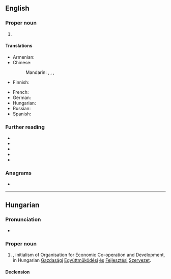 ==English==

===Proper noun===
{{en-proper noun}}
{{wikipedia}}

# {{initialism of|en|[[organization|Organisation]] for [[economic|Economic]] [[co-operation|Co-operation]] and [[development|Development]]}}

====Translations====
{{trans-top|Organisation for Economic Co-operation and Development}}
* Armenian: {{t|hy|ՏՀԶԿ}}
* Chinese:
*: Mandarin: {{t+|cmn|經濟合作與發展組織|sc=Hani}}, {{t+|cmn|经济合作与发展组织|tr=jīngjì hézuò yǔ fāzhǎn zǔzhī|sc=Hani}}, {{t+|cmn|經合組織}}, {{t+|cmn|经合组织|tr=jīnghé zǔzhī}} {{qualifier|short form}}
* Finnish: {{t+|fi|OECD}}
{{trans-mid}}
* French: {{t+|fr|OCDE|f}}
* German: {{t|de|OWZE|f}} {{qualifier|rarely used}}
* Hungarian: {{t+|hu|OECD}}
* Russian: {{t|ru|ОЭСР|f}}
* Spanish: {{t|es|OCDE}}
{{trans-bottom}}

===Further reading===
* {{R:OneLook}}
* {{R:MWO}}
* {{R:AHD}}
* {{R:Collins}}
* {{R:Macmillan|the OECD}}

===Anagrams===
* {{anagrams|en|a=cdeo|Deco|co-ed|code|coed|deco|ecod}}

{{c|en|Organizations}}

----

==Hungarian==
{{wikipedia|lang=hu}}

===Pronunciation===
* {{hu-IPA|óecédé}}

===Proper noun===
{{head|hu|proper noun}}

# {{l|en|OECD}}, initialism of Organisation for Economic Co-operation and Development, in Hungarian [[gazdasági|Gazdasági]] [[együttműködési|Együttműködési]] [[és]] [[fejlesztési|Fejlesztési]] [[szervezet|Szervezet]].

====Declension====
{{hu-infl-nom|OECD-|e|n=sg}}{{hu-pos-tek|OECD-|j|jei|n=sg}}

{{cln|hu|initialisms}}